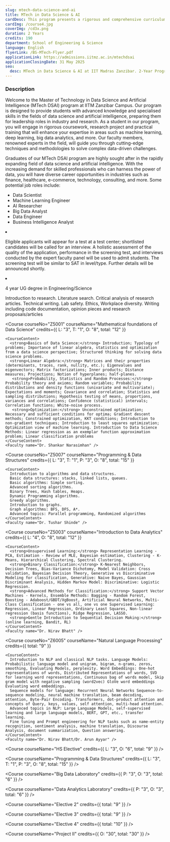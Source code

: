 ```yaml
---
slug: mtech-data-science-and-ai
title: MTech in Data Science & AI
cardDesc: This program presents a rigorous and comprehensive curriculum designed to cultivate expertise in DS & AI. Along with core courses like Mathematical Foundations of Data Science, Programming and Data Structures and a selection of supplementary electives. There is a heavy emphasis on hands-on lab work and industry driven projects, students acquire research aptitude along with the necessary skills to succeed in the job market.
cardImg: /course4.jpg
coverImg: /cd3x.png
duration: 2 Years
credits: 190
department: School of Engineering & Science
language: English
flyerLink: /BS-MTech-Flyer.pdf
applicationLink: https://admissions.iitmz.ac.in/mtechdsai
applicationClosingDate: 31 May 2025
seo:
  desc: MTech in Data Science & AI at IIT Madras Zanzibar. 2-Year Program. Specialized Skills in AI, Machine Learning, Big Data, And More. Apply Now.
---
```

<section>
<h3>Description</h3>
<p>Welcome to the Master of Technology in Data Science and Artificial Intelligence (MTech DSAI) program at IITM Zanzibar Campus. Our program is designed to provide students with advanced knowledge and specialised skills in the fields of data science and artificial intelligence, preparing them for leadership roles in industry and research. As a student in our program, you will engage in rigorous coursework, research project and practical training that will enhance your expertise in areas such as machine learning, deep learning, big data analytics, and more. Our faculty members, renowned experts in the field, will guide you through cutting-edge techniques and methodologies to solve complex data-driven challenges.</p>
</section>

<JobProspects>
<p>
Graduates of our MTech DSAI program are highly sought after in the rapidly expanding field of data science and artificial intelligence. With the increasing demand for skilled professionals who can harness the power of data, you will have diverse career opportunities in industries such as finance, healthcare, e-commerce, technology, consulting, and more. Some potential job roles include:
</p>
<ul>
<li>Data Scientist</li>
<li>Machine Learning Engineer</li>
<li>AI Researcher</li>
<li>Big Data Analyst</li>
<li>Data Engineer</li>
<li>Business Intelligence Analyst</li>
</ul>
</JobProspects>

<CourseEligibility>

 <li>
                  <BsFillCheckCircleFill />
                  <p>
                    Eligible applicants will appear for a test at a test center;
                    shortlisted candidates will be called for an interview. A
                    holistic assessment of the quality of the application,
                    performance in the screening test, and interviews conducted
                    by the expert faculty panel will be used to admit students.
                    The screening test will be similar to SAT in level/type.
                    Further details will be announced shortly.
                  </p>
                </li>
                <li>
                  <BsFillCheckCircleFill  />
                  <p>4 year UG degree in Engineering/Science</p>
                </li>
</CourseEligibility>

<Curriculum>
<Semester title="Semester I" credits="54">
  <Course
    courseNo="Z5009"
    courseName="Research Skills & Seminar"
    credits={{
      P: "3",
      O: "3",
      total: "6"
    }}
  >
    <CourseContent>
      Introduction to research.
      Literature search.
      Critical analysis of research articles.
      Technical writing.
      Lab safety.
      Ethics, Workplace diversity.
      Writing including code documentation, opinion pieces and research proposals/articles
    </CourseContent>
    <Faculty name="Dr. AK Suresh" />
  </Course>

  <Course
    courseNo="Z5001"
    courseName="Mathematical foundations of Data Science"
    credits={{
      L: "3",
      T: "1",
      O: "8",
      total: "12"
    }}
  >
    <CourseContent>
      <strong>Basics of Data Science:</strong> Introduction; Typology of problems; Importance of linear algebra, statistics and optimization from a data science perspective; Structured thinking for solving data science problems.
      <strong>Linear Algebra:</strong> Matrices and their properties (determinants, traces, rank, nullity, etc.); Eigenvalues and eigenvectors; Matrix factorizations; Inner products; Distance measures; Projections; Notion of hyperplanes; half-planes.
       <strong>Probability, Statistics and Random Processes:</strong> Probability theory and axioms; Random variables; Probability distributions and density functions (univariate and multivariate); Expectations and moments; Covariance and correlation; Statistics and sampling distributions; Hypothesis testing of means, proportions, variances and correlations; Confidence (statistical) intervals; Correlation functions; White-noise process.
       <strong>Optimization:</strong> Unconstrained optimization; Necessary and sufficient conditions for optima; Gradient descent methods; Constrained optimization, KKT conditions; Introduction to non-gradient techniques; Introduction to least squares optimization; Optimization view of machine learning. Introduction to Data Science Methods: Linear regression as an exemplar function approximation problem; Linear classification problems
    </CourseContent>
    <Faculty name="Dr. Shankar Narasimhan" />
  </Course>

  <Course
    courseNo="Z5007"
    courseName="Programming & Data Structures"
    credits={{
      L: "3",
      T: "1",
      P: "3",
      O: "8",
      total: "15"
    }}
  >
    <CourseContent>
      Introduction to algorithms and data structures.
      Basic data structures: stacks, linked lists, queues.
      Basic algorithms: Simple sorting.
      Advanced sorting algorithms.
      Binary Trees, Hash tables, Heaps.
      Dynamic Programming algorithms.
      Greedy algorithms.
      Introduction to graphs.
      Graph algorithms: BFS, DFS, A*.
      Advanced topics: Parallel programming, Randomized algorithms
    </CourseContent>
    <Faculty name="Dr. Tushar Shinde" />
  </Course>

  <Course
    courseNo="Z5003"
    courseName="Introduction to Data Analytics"
    credits={{
      L: "4",
      O: "8",
      total: "12"
    }}
  >
    <CourseContent>
      <strong>Unsupervised Learning:</strong> Representation Learning - PCA, Estimation - Review of MLE, Bayesian estimation, Clustering - K-Means, Hierarchical Clustering, Spectral Clustering.
      <strong>Binary Classification:</strong> K-Nearest Neighbors, Decision Trees, Bias-Variance Dichotomy, Model Validation: Cross validation, Bayesian Decision Theory, Generative vs Discriminative Modeling for classification, Generative: Naive Bayes, Gaussian Discriminant Analysis, Hidden Markov Model: Discriminative: Logistic Regression.
      <strong>Advanced Methods for Classification:</strong> Support Vector Machines - Kernels, Ensemble Methods: Bagging - Random Forest, Boosting - Adaboost/GBDT/XgBoost, Artificial Neural Networks, Multi-Class Classification - one vs all, one vs one Supervised Learning: Regression, Linear Regression, Ordinary Least Squares, Non-linear regression (basis functions), Ridge Regression, LASSO.
      <strong>Gentle Introduction to Sequential Decision Making:</strong> (online learning, Bandit, RL)
    </CourseContent>
    <Faculty name="Dr. Nirav Bhatt" />
  </Course>

  <Course
    courseNo="Z6005"
    courseName="Natural Language Processing"
    credits={{
      total: "9"
    }}
  >
    <CourseContent>
      Introduction to NLP and classical NLP tasks. Language Models: Probabilistic language model and unigram, bigram, n-grams, zeros, smoothing, Evaluating Models, perplexity. Word Embeddings: One-hot representations of words, Distributed Representations of words, SVD for learning word representations, Continuous bag of words model, Skip gram model with negative sampling (word2vec) GloVe word embeddings Evaluating word embeddings.
      Sequence models for language: Recurrent Neural Networks Sequence-to-sequence modeling, neural machine translation, beam decoding, attention, Byte-Pair Encoding. Transformers, dot-product attention and concepts of Query, keys, values, self attention, multi-head attention.
      Advanced topics in NLP: Large Language Models, self-supervised learning and large language models, BERT, GPT, etc., transfer learning.
      Fine tuning and Prompt engineering for NLP tasks such as name-entity recognition, sentiment analysis, machine translation, Discourse Analysis, document summarization, Question answering.
    </CourseContent>
    <Faculty name="Dr. Nirav Bhatt/Dr. Arun Ayyar" />
  </Course>
</Semester>

<Semester title="Semester II" credits="52">
  <Course
    courseName="Elective"
    credits={{
      total: "9"
    }}
  />

  <Course
    courseName="HS Elective"
    credits={{
      L: "3",
      O: "6",
      total: "9"
    }}
  />

  <Course
    courseName="Programming & Data Structures"
    credits={{
      L: "3",
      T: "1",
      P: "3",
      O: "8",
      total: "15"
    }}
  />

  <Course
    courseName="Big Data Laboratory"
    credits={{
      P: "3",
      O: "3",
      total: "6"
    }}
  />

  <Course
    courseName="Data Analytics Laboratory"
    credits={{
      P: "3",
      O: "3",
      total: "6"
    }}
  />

  <Course
    courseName="Elective 2"
    credits={{
      total: "9"
    }}
  />

  <Course
    courseName="Elective 3"
    credits={{
      total: "9"
    }}
  />

  <Course
    courseName="Elective 4"
    credits={{
      total: "10"
    }}
  />
</Semester>

<Semester title="Semester III" credits="50">
  <Course
    courseName="Project I (Summer)"
    credits={{
      O: "20",
      total: "20"
    }}
  />

  <Course
    courseName="Project II"
    credits={{
      O: "30",
      total: "30"
    }}
  />

</Semester>

<Semester title="Semester IV" credits="40">
  <Course
    courseName="Project III"
    credits={{
      O: "40",
      total: "40"
    }}
  />

</Semester>
</Curriculum>
